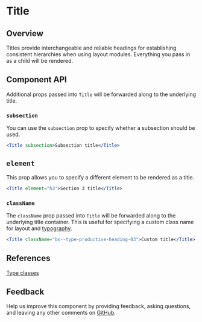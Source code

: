 
# Title

## Overview

Titles provide interchangeable and reliable headings for establishing consistent hierarchies when using layout modules. Everything you pass in as a child will be rendered.

<Canvas>
  <Story id="patterns-unstable-layout-modules-title--default" />
</Canvas>

## Component API

<ArgsTable />

Additional props passed into `Title` will be forwarded along to the underlying title.

### `subsection`

You can use the `subsection` prop to specify whether a subsection should be used.

```jsx
<Title subsection>Subsection title</Title>
```

## `element`

This prop allows you to specify a different element to be rendered as a title.

```jsx
<Title element="h3">Section 3 title</Title>
```

### `className`

The `className` prop passed into `Title` will be forwarded along to the underlying title container. This is useful for specifying a custom class name for layout and [typography](#references).

```jsx
<Title className="bx--type-productive-heading-03">Custom title</Title>
```

## References

[Type classes](https://github.com/carbon-design-system/carbon/tree/master/packages/type#type-classes)

## Feedback

Help us improve this component by providing feedback, asking questions, and leaving any other comments on [GitHub](https://github.com/carbon-design-system/ibm-security/edit/dev/src/components/UNSTABLE__Layout/LayoutModules/Title/index.mdx).
